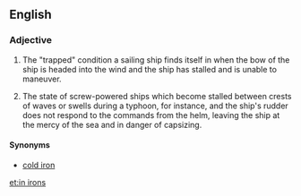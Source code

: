 ==English==

===Adjective===
{{en-adj|-}}

# {{context|nautical|lang=en}} The "trapped" condition a sailing ship finds itself in when the bow of the ship is headed into the wind and the ship has stalled and is unable to maneuver.
# The state of screw-powered ships which become stalled between crests of waves or swells during a typhoon, for instance, and the ship's rudder does not respond to the commands from the helm, leaving the ship at the mercy of the sea and in danger of capsizing.

====Synonyms====
* [[cold iron]]

[[et:in irons]]